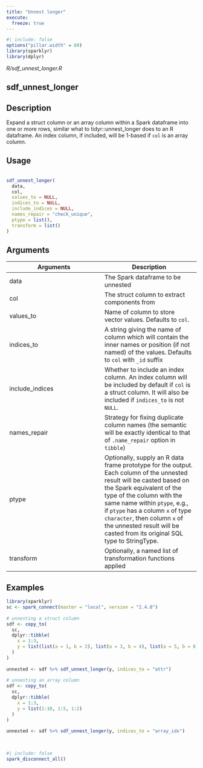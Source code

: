 ```yaml
---
title: "Unnest longer"
execute:
  freeze: true
---
```


```r
#| include: false
options("pillar.width" = 60)
library(sparklyr) 
library(dplyr)
```

*R/sdf_unnest_longer.R*

## sdf_unnest_longer

## Description
 Expand a struct column or an array column within a Spark dataframe into one or more rows, similar what to tidyr::unnest_longer does to an R dataframe. An index column, if included, will be 1-based if `col` is an array column. 


## Usage
```r
 
sdf_unnest_longer( 
  data, 
  col, 
  values_to = NULL, 
  indices_to = NULL, 
  include_indices = NULL, 
  names_repair = "check_unique", 
  ptype = list(), 
  transform = list() 
) 
```

## Arguments
|Arguments|Description|
|---|---|
| data | The Spark dataframe to be unnested |
| col | The struct column to extract components from |
| values_to | Name of column to store vector values. Defaults to `col`. |
| indices_to | A string giving the name of column which will contain the inner names or position (if not named) of the values. Defaults to `col` with `_id` suffix |
| include_indices | Whether to include an index column. An index column will be included by default if `col` is a struct column. It will also be included if `indices_to` is not `NULL`. |
| names_repair | Strategy for fixing duplicate column names (the semantic will be exactly identical to that of `.name_repair` option in `tibble`) |
| ptype | Optionally, supply an R data frame prototype for the output. Each column of the unnested result will be casted based on the Spark equivalent of the type of the column with the same name within `ptype`, e.g., if `ptype` has a column `x` of type `character`, then column `x` of the unnested result will be casted from its original SQL type to StringType. |
| transform | Optionally, a named list of transformation functions applied |





## Examples
```r
 
library(sparklyr) 
sc <- spark_connect(master = "local", version = "2.4.0") 
 
# unnesting a struct column 
sdf <- copy_to( 
  sc, 
  dplyr::tibble( 
    x = 1:3, 
    y = list(list(a = 1, b = 2), list(a = 3, b = 4), list(a = 5, b = 6)) 
  ) 
) 
 
unnested <- sdf %>% sdf_unnest_longer(y, indices_to = "attr") 
 
# unnesting an array column 
sdf <- copy_to( 
  sc, 
  dplyr::tibble( 
    x = 1:3, 
    y = list(1:10, 1:5, 1:2) 
  ) 
) 
 
unnested <- sdf %>% sdf_unnest_longer(y, indices_to = "array_idx") 
 
 
```



```r
#| include: false
spark_disconnect_all()
```
